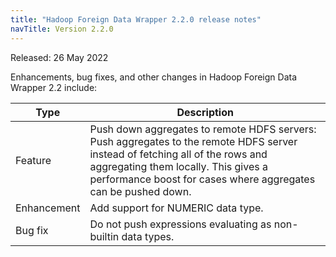 ```yaml
---
title: "Hadoop Foreign Data Wrapper 2.2.0 release notes"
navTitle: Version 2.2.0
---
```


Released: 26 May 2022

Enhancements, bug fixes, and other changes in Hadoop Foreign Data Wrapper 2.2 include:

| Type        | Description                                                                                                                                                                                                                             |
| ----------- |---------------------------------------------------------------------------------------------------------------------------------------------------------------------------------------------------------------------------------------- |
| Feature     | Push down aggregates to remote HDFS servers: Push aggregates to the remote HDFS server instead of fetching all of the rows and aggregating them locally.  This gives a performance boost for cases where aggregates can be pushed down. |
| Enhancement | Add support for NUMERIC data type.                                                                                                                                                                                                      |
| Bug fix     | Do not push expressions evaluating as non-builtin data types.                                                                                                                                                                           |



